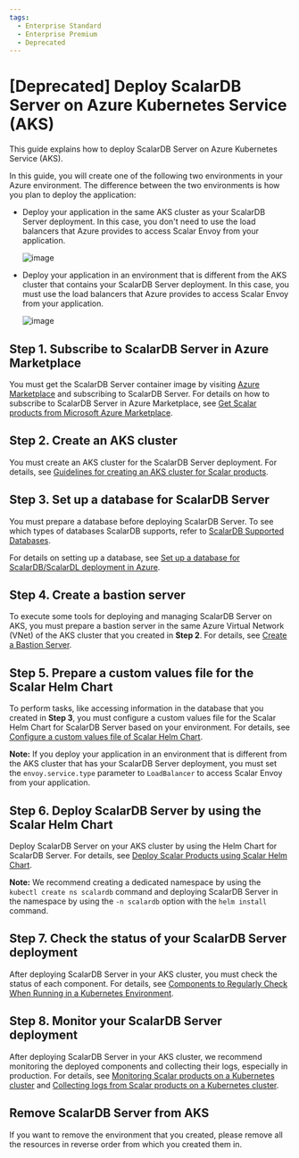 ```yaml
---
tags:
  - Enterprise Standard
  - Enterprise Premium
  - Deprecated
---
```


# [Deprecated] Deploy ScalarDB Server on Azure Kubernetes Service (AKS)

This guide explains how to deploy ScalarDB Server on Azure Kubernetes Service (AKS).

In this guide, you will create one of the following two environments in your Azure environment. The difference between the two environments is how you plan to deploy the application:

* Deploy your application in the same AKS cluster as your ScalarDB Server deployment. In this case, you don't need to use the load balancers that Azure provides to access Scalar Envoy from your application.
  
  ![image](images/png/AKS_ScalarDB_Server_App_In_Cluster.drawio.png)  

* Deploy your application in an environment that is different from the AKS cluster that contains your ScalarDB Server deployment. In this case, you must use the load balancers that Azure provides to access Scalar Envoy from your application.

  ![image](images/png/AKS_ScalarDB_Server_App_Out_Cluster.drawio.png)  

## Step 1. Subscribe to ScalarDB Server in Azure Marketplace

You must get the ScalarDB Server container image by visiting [Azure Marketplace](https://azuremarketplace.microsoft.com/en/marketplace/apps/scalarinc.scalardb) and subscribing to ScalarDB Server. For details on how to subscribe to ScalarDB Server in Azure Marketplace, see [Get Scalar products from Microsoft Azure Marketplace](AzureMarketplaceGuide.mdx#get-scalar-products-from-microsoft-azure-marketplace).

## Step 2. Create an AKS cluster

You must create an AKS cluster for the ScalarDB Server deployment. For details, see [Guidelines for creating an AKS cluster for Scalar products](CreateAKSClusterForScalarProducts.mdx).

## Step 3. Set up a database for ScalarDB Server

You must prepare a database before deploying ScalarDB Server. To see which types of databases ScalarDB supports, refer to [ScalarDB Supported Databases](https://scalardb.scalar-labs.com/docs/latest/requirements#databases).

For details on setting up a database, see [Set up a database for ScalarDB/ScalarDL deployment in Azure](SetupDatabaseForAzure.mdx).

## Step 4. Create a bastion server

To execute some tools for deploying and managing ScalarDB Server on AKS, you must prepare a bastion server in the same Azure Virtual Network (VNet) of the AKS cluster that you created in **Step 2**.  For details, see [Create a Bastion Server](CreateBastionServer.mdx).

## Step 5. Prepare a custom values file for the Scalar Helm Chart

To perform tasks, like accessing information in the database that you created in **Step 3**, you must configure a custom values file for the Scalar Helm Chart for ScalarDB Server based on your environment. For details, see [Configure a custom values file of Scalar Helm Chart](../helm-charts/configure-custom-values-file.mdx). 

**Note:** If you deploy your application in an environment that is different from the AKS cluster that has your ScalarDB Server deployment, you must set the `envoy.service.type` parameter to `LoadBalancer` to access Scalar Envoy from your application.

## Step 6. Deploy ScalarDB Server by using the Scalar Helm Chart

Deploy ScalarDB Server on your AKS cluster by using the Helm Chart for ScalarDB Server. For details, see [Deploy Scalar Products using Scalar Helm Chart](../helm-charts/how-to-deploy-scalar-products.mdx).

**Note:** We recommend creating a dedicated namespace by using the `kubectl create ns scalardb` command and deploying ScalarDB Server in the namespace by using the `-n scalardb` option with the `helm install` command.

## Step 7. Check the status of your ScalarDB Server deployment

After deploying ScalarDB Server in your AKS cluster, you must check the status of each component. For details, see [Components to Regularly Check When Running in a Kubernetes Environment](RegularCheck.mdx).

## Step 8. Monitor your ScalarDB Server deployment

After deploying ScalarDB Server in your AKS cluster, we recommend monitoring the deployed components and collecting their logs, especially in production. For details, see [Monitoring Scalar products on a Kubernetes cluster](K8sMonitorGuide.mdx) and [Collecting logs from Scalar products on a Kubernetes cluster](K8sLogCollectionGuide.mdx).

## Remove ScalarDB Server from AKS

If you want to remove the environment that you created, please remove all the resources in reverse order from which you created them in.
